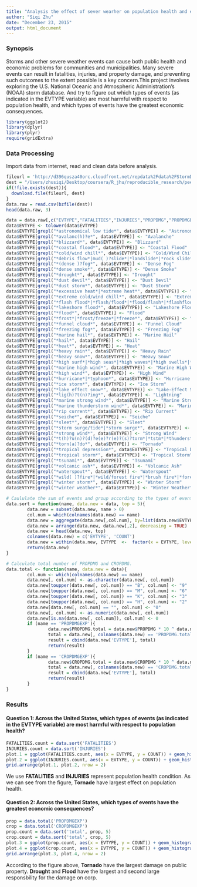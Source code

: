 ```yaml
---
title: "Analysis the effect of sever wearher on population health and economic"
author: "Siqi Zhu"
date: "December 23, 2015"
output: html_document
---
```


### Synopsis
Storms and other severe weather events can cause both public health and economic problems for communities and municipalities. Many severe events can result in fatalities, injuries, and property damage, and preventing such outcomes to the extent possible is a key concern.This project involves exploring the U.S. National Oceanic and Atmospheric Administration's (NOAA) storm database. And try to figure out which types of events (as indicated in the EVTYPE variable) are most harmful with respect to population health, and which types of events have the greatest economic consequences.

```r
library(ggplot2)
library(dplyr)
library(plyr)
require(gridExtra)
```

### Data Processing

Import data from internet, read and clean data before analysis.

```r
fileurl = 'http://d396qusza40orc.cloudfront.net/repdata%2Fdata%2FStormData.csv.bz2'
dest = "/Users/zhusiqi/Desktop/coursera/R_jhu/reproducible_research/peer_assesment_2/StormData.csv.bz2"
if(!file.exists(dest)){
  download.file(fileurl, dest)
}
data.raw = read.csv(bzfile(dest))
head(data.raw, 3)
```

```r
data = data.raw[,c("EVTYPE","FATALITIES","INJURIES","PROPDMG","PROPDMGEXP","CROPDMG","CROPDMGEXP")]
data$EVTYPE <- tolower(data$EVTYPE)
data$EVTYPE[grepl("*astronomical low tide*", data$EVTYPE)] <- "Astronomical Low Tide"
data$EVTYPE[grepl("*avalanc(h)?e*", data$EVTYPE)] <- "Avalanche"
data$EVTYPE[grepl("*blizzard*", data$EVTYPE)] <- "Blizzard"
data$EVTYPE[grepl("*coastal flood*", data$EVTYPE)] <- "Coastal Flood"
data$EVTYPE[grepl("*cold/wind chill*", data$EVTYPE)] <- "Cold/Wind Chill"
data$EVTYPE[grepl("*debris flow*|mud( )?slide*|*landslide*|*rock slide*", data$EVTYPE)] <- "Debris Flow"
data$EVTYPE[grepl("*(dense )?fog*", data$EVTYPE)] <- "Dense Fog"
data$EVTYPE[grepl("*dense smoke*", data$EVTYPE)] <- "Dense Smoke"
data$EVTYPE[grepl("*drought*", data$EVTYPE)] <- "Drought"
data$EVTYPE[grepl("*dust devil*", data$EVTYPE)] <- "Dust Devil"
data$EVTYPE[grepl("*dust storm*", data$EVTYPE)] <- "Dust Storm"
data$EVTYPE[grepl("*excessive heat*|*extreme heat*", data$EVTYPE)] <- "Excessive Heat"
data$EVTYPE[grepl("*extreme cold/wind chill*", data$EVTYPE)] <- "Extreme Cold/Wind Chill"
data$EVTYPE[grepl("*flash flood*|*flash/flood*|*flood/flash*|*flashflood*|*flood flash*", data$EVTYPE)] <- "Flash Flood"
data$EVTYPE[grepl("*lakeshore flood*", data$EVTYPE)] <- "Lakeshore Flood"
data$EVTYPE[grepl("*flood*", data$EVTYPE)] <- "Flood"
data$EVTYPE[grepl("*frost*|*frost/freeze*|*freeze*", data$EVTYPE)] <- "Frost/Freeze"
data$EVTYPE[grepl("*funnel cloud*", data$EVTYPE)] <- "Funnel Cloud"
data$EVTYPE[grepl("*freezing fog*", data$EVTYPE)] <- "Freezing Fog"
data$EVTYPE[grepl("*marine hail*", data$EVTYPE)] <- "Marine Hail"
data$EVTYPE[grepl("*hail*", data$EVTYPE)] <- "Hail"
data$EVTYPE[grepl("*heat*", data$EVTYPE)] <- "Heat"
data$EVTYPE[grepl("*heavy rain*", data$EVTYPE)] <- "Heavy Rain"
data$EVTYPE[grepl("*heavy snow*", data$EVTYPE)] <- "Heavy Snow"
data$EVTYPE[grepl("*high surf*|*high seas*|*high waves*|*high swells*|*rough seas*|*rough surf*", data$EVTYPE)] <- "High Surf"
data$EVTYPE[grepl("*marine high wind*", data$EVTYPE)] <- "Marine High Wind"
data$EVTYPE[grepl("*high wind*", data$EVTYPE)] <- "High Wind"
data$EVTYPE[grepl("*hurricane*|*typhoon*", data$EVTYPE)] <- "Hurricane (Typhoon)"
data$EVTYPE[grepl("*ice storm*", data$EVTYPE)] <- "Ice Storm"
data$EVTYPE[grepl("*lake effect snow*", data$EVTYPE)] <- "Lake-Effect Snow"
data$EVTYPE[grepl("*lig(h)?t(n)?ing*", data$EVTYPE)] <- "Lightning"
data$EVTYPE[grepl("*marine strong wind*", data$EVTYPE)] <- "Marine Strong Wind"
data$EVTYPE[grepl("*marine thunderstorm wind*", data$EVTYPE)] <- "Marine Thunderstorm Wind"
data$EVTYPE[grepl("*rip current*", data$EVTYPE)] <- "Rip Current"
data$EVTYPE[grepl("*seiche*", data$EVTYPE)] <- "Seiche"
data$EVTYPE[grepl("*sleet*", data$EVTYPE)] <- "Sleet"
data$EVTYPE[grepl("*storm surge/tide*|*storm surge*", data$EVTYPE)] <- "Storm Surge/Tide"
data$EVTYPE[grepl("*strong wind*", data$EVTYPE)] <- "Strong Wind"
data$EVTYPE[grepl("*t(h)?u(n)?(d)?e(e)?r(e)?(s)?torm*|*tstm*|*thunderstrom*", data$EVTYPE)] <- "Thunderstorm Wind"
data$EVTYPE[grepl("*torn(a)?do*", data$EVTYPE)] <- "Tornado"
data$EVTYPE[grepl("*tropical depression*", data$EVTYPE)] <- "Tropical Depression"
data$EVTYPE[grepl("*tropical storm*", data$EVTYPE)] <- "Tropical Storm"
data$EVTYPE[grepl("*tsunami*", data$EVTYPE)] <- "Tsunami"
data$EVTYPE[grepl("*volcanic ash*", data$EVTYPE)] <- "Volcanic Ash"
data$EVTYPE[grepl("*waterspout*", data$EVTYPE)] <- "Waterspout"
data$EVTYPE[grepl("*wild( )?fire*|*wild/forest fire*|*brush fire*|*forest fire*", data$EVTYPE)] <- "Wildfire"
data$EVTYPE[grepl("*winter storm*", data$EVTYPE)] <- "Winter Storm"
data$EVTYPE[grepl("*winter weather*", data$EVTYPE)] <- "Winter Weather"
```



```r
# Caululate the sum of events and group according to the types of events.
data.sort = function(name, data.new = data, top = 5){
        data.new = subset(data.new, name > 0)
        col.num = which(colnames(data.new) == name)
        data.new = aggregate(data.new[,col.num], by=list(data.new$EVTYPE), FUN = "sum")
        data.new = arrange(data.new, data.new[,2], decreasing = TRUE)
        data.new = head(data.new, top)
        colnames(data.new) = c('EVTYPE', 'COUNT')
        data.new = within(data.new, EVTYPE  <-  factor(x = EVTYPE, levels = data.new$EVTYPE))
        return(data.new)
}

# Calculate total number of PROPDMG and CROPDMG.
data.total <- function(name, data.new = data){
        col.num <- which(colnames(data.new) == name)
        data.new[, col.num] <- as.character(data.new[, col.num])
        data.new[toupper(data.new[, col.num]) == "B", col.num] <- "9"
        data.new[toupper(data.new[, col.num]) == "M", col.num] <- "6"
        data.new[toupper(data.new[, col.num]) == "K", col.num] <- "3"
        data.new[toupper(data.new[, col.num]) == "H", col.num] <- "2"
        data.new[data.new[, col.num] == "", col.num] <- "0"
        data.new[, col.num] <- as.numeric(data.new[, col.num])
        data.new[is.na(data.new[, col.num]), col.num] <- 0
        if (name == 'PROPDMGEXP'){
                data.new$PROPDMG.total = data.new$PROPDMG * 10 ^ data.new$PROPDMGEXP
                total = data.new[, colnames(data.new) == 'PROPDMG.total']
                result = cbind(data.new['EVTYPE'], total)
                return(result)
        }
        if (name == 'CROPDMGEXP'){
                data.new$CROPDMG.total = data.new$CROPDMG * 10 ^ data.new$CROPDMGEXP
                total = data.new[, colnames(data.new) == 'CROPDMG.total']
                result = cbind(data.new['EVTYPE'], total)
                return(result)
        }
}
```



### Results

#### Question 1: Across the United States, which types of events (as indicated in the EVTYPE variable) are most harmful with respect to population health?

```r
FATALITIES.count = data.sort('FATALITIES')
INJURIES.count = data.sort('INJURIES')
plot.1 = ggplot(FATALITIES.count, aes(x = EVTYPE, y = COUNT)) + geom_histogram(stat = 'identity', fill = 'steelblue') + labs(title = 'Fatalities of each evtype')
plot.2 = ggplot(INJURIES.count, aes(x = EVTYPE, y = COUNT)) + geom_histogram(stat = 'identity', fill = 'steelblue') + labs(title = 'Injuries of each evtype')
grid.arrange(plot.1, plot.2, nrow = 2)
```

We use **FATALITIES** and **INJURIES** represent population health condition. As we can see from the figure, **Tornade** have largest effect on population health.

#### Question 2: Across the United States, which types of events have the greatest economic consequences?

```r
prop = data.total('PROPDMGEXP')
crop = data.total('CROPDMGEXP')
prop.count = data.sort('total', prop, 5)
crop.count = data.sort('total', crop, 5)
plot.3 = ggplot(prop.count, aes(x = EVTYPE, y = COUNT)) + geom_histogram(stat = 'identity', fill = 'steelblue') + labs(title = 'Propdmg of each evtype')
plot.4 = ggplot(crop.count, aes(x = EVTYPE, y = COUNT)) + geom_histogram(stat = 'identity', fill = 'steelblue') + labs(title = 'Cropdmg of each evtype')
grid.arrange(plot.3, plot.4, nrow = 2)
```

According to the figure above, **Tornado** have the largest damage on public property. **Drought** and **Flood** have the largest and second large responsbility for the damage on corp. 